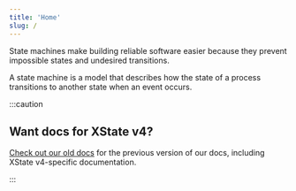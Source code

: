 ```yaml
---
title: 'Home'
slug: /
---
```


State machines make building reliable software easier because they prevent impossible states and undesired transitions.

A state machine is a model that describes how the state of a process transitions to another state when an event occurs.

:::caution

## Want docs for XState v4?

[Check out our old docs](https://xstate.js.org/docs) for the previous version of our docs, including XState v4-specific documentation.

:::